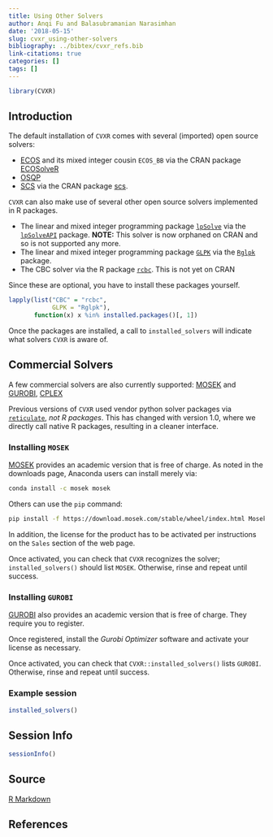 ```yaml
---
title: Using Other Solvers
author: Anqi Fu and Balasubramanian Narasimhan
date: '2018-05-15'
slug: cvxr_using-other-solvers
bibliography: ../bibtex/cvxr_refs.bib
link-citations: true
categories: []
tags: []
---
```



```r
library(CVXR)
```

## Introduction

The default installation of `CVXR` comes with several (imported) open source solvers:

- [ECOS](https://github.com/embotech/ecos) and its mixed integer
  cousin `ECOS_BB` via the CRAN package
  [ECOSolveR](https://cloud.r-project.org/package=ECOSolveR)
- [OSQP](https://www.osqp.org) 
- [SCS](https://github.com/cvxgrp/scs) via the CRAN package
  [scs](https://cran.r-project.org/package=scs).
  
`CVXR` can also make use of several other open source solvers
implemented in R packages. 

- The linear and mixed integer programming package
  [`lpSolve`](http://lpsolve.sourceforge.net/5.5/) via the 
  [`lpSolveAPI`](https://cloud.r-project.org/package=lpSolveAPI)
  package. __NOTE:__ This solver is now orphaned on CRAN and so is not
  supported any more.
- The linear and mixed integer programming package [`GLPK`](https://www.gnu.org/software/glpk/) via the 
  [`Rglpk`](https://cloud.r-project.org/package=Rglpk) package.
- The CBC solver via the R package
  [`rcbc`](https://github.com/dirkschumacher/rcbc). This is not yet on
  CRAN 

Since these are optional, you have to install these packages yourself.

```r
lapply(list("CBC" = "rcbc",
            GLPK = "Rglpk"),
       function(x) x %in% installed.packages()[, 1])
```

Once the packages are installed, a call to `installed_solvers` will
indicate what solvers `CVXR` is aware of.

## Commercial Solvers

A few commercial solvers are also currently supported: [MOSEK](https://www.mosek.com) and
[GUROBI](https://www.gurobi.com), [CPLEX](https://www.ibm.com/analytics/cplex-optimizer)

Previous versions of `CVXR` used vendor python solver packages via
[`reticulate`](https://cran.r-project.org/package=reticulate), _not R
packages_. This has changed with version 1.0, where we directly call
native R packages, resulting in a cleaner interface.


### Installing `MOSEK`

[MOSEK](https://www.mosek.com) provides an academic version that is
free of charge. As noted in the downloads page, Anaconda users can
install merely via:

```bash
conda install -c mosek mosek
```

Others can use the `pip` command:

```bash
pip install -f https://download.mosek.com/stable/wheel/index.html Mosek
```

In addition, the license for the product has to be activated per
instructions on the `Sales` section of the web page.

Once activated, you can check that `CVXR` recognizes the solver;
`installed_solvers()` should list `MOSEK`. Otherwise, rinse and repeat
until success.

### Installing `GUROBI`

[GUROBI](https://www.gurobi.com) also provides an academic version
that is free of charge. They require you to register. 

Once registered, install the _Gurobi Optimizer_ software and activate
your license as necessary.

Once activated, you can check that `CVXR::installed_solvers()` lists
`GUROBI`. Otherwise, rinse and repeat until success.

### Example session

```r
installed_solvers()
```

## Session Info

```r
sessionInfo()
```

## Source

[R Markdown](https://github.com/bnaras/cvxr_docs/blob/master/content/cvxr_examples/using-other-solvers.Rmd)

## References
